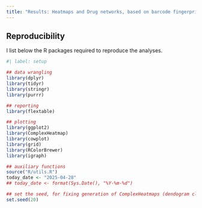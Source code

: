 ```yaml
---
title: "Results: Heatmaps and Drug networks, based on barcode fingerprints"
---
```


## Reproducibility

I list below the R packages required to reproduce the analyses.

```r
#| label: setup

## data wrangling
library(dplyr)
library(tidyr)
library(stringr)
library(purrr)

## reporting
library(flextable)

## plotting
library(ggplot2)
library(ComplexHeatmap)
library(cowplot)
library(grid)
library(RColorBrewer)
library(igraph)

## auxiliary functions
source("R/utils.R")
today_date <- "2025-04-28"
## today_date <- format(Sys.Date(), "%Y-%m-%d")

## set the seed, for fixing generation of ComplexHeatmaps (dendogram clustering)
set.seed(20)
```
